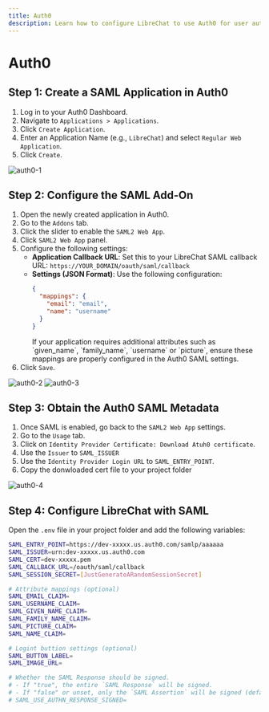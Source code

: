 ```yaml
---
title: Auth0
description: Learn how to configure LibreChat to use Auth0 for user authentication.
---
```


# Auth0

## Step 1: Create a SAML Application in Auth0

1. Log in to your Auth0 Dashboard.
2. Navigate to `Applications > Applications`.
3. Click `Create Application`.
4. Enter an Application Name (e.g., `LibreChat`) and select `Regular Web Application`.
5. Click `Create`.

![auth0-1](/images/docs/configuration/authentication/SAML/auth0/1.png)

## Step 2: Configure the SAML Add-On

1. Open the newly created application in Auth0.
2. Go to the `Addons` tab.
3. Click the slider to enable the `SAML2 Web App`.
4. Click `SAML2 Web App` panel.
5. Configure the following settings:
   - **Application Callback URL**: Set this to your LibreChat SAML callback URL:
     `https://YOUR_DOMAIN/oauth/saml/callback`
   - **Settings (JSON Format)**: Use the following configuration:
     ```json
     {
       "mappings": {
         "email": "email",
         "name": "username"
       }
     }
     ```
     <Callout type="note" title="note">
       If your application requires additional attributes such as `given_name`, `family_name`,
       `username` or `picture`, ensure these mappings are properly configured in the Auth0 SAML
       settings.
     </Callout>
6. Click `Save`.

![auth0-2](/images/docs/configuration/authentication/SAML/auth0/2.png)
![auth0-3](/images/docs/configuration/authentication/SAML/auth0/3.png)

## Step 3: Obtain the Auth0 SAML Metadata

1. Once SAML is enabled, go back to the `SAML2 Web App` settings.
2. Go to the `Usage` tab.
3. Click on `Identity Provider Certificate: Download Atuh0 certificate`.
4. Use the `Issuer` to `SAML_ISSUER`
5. Use the `Identity Provider Login URL` to `SAML_ENTRY_POINT`.
6. Copy the donwloaded cert file to your project folder

![auth0-4](/images/docs/configuration/authentication/SAML/auth0/4a.png)

## Step 4: Configure LibreChat with SAML

Open the `.env` file in your project folder and add the following variables:

```bash filename=".env"
SAML_ENTRY_POINT=https://dev-xxxxx.us.auth0.com/samlp/aaaaaa
SAML_ISSUER=urn:dev-xxxxx.us.auth0.com
SAML_CERT=dev-xxxxx.pem
SAML_CALLBACK_URL=/oauth/saml/callback
SAML_SESSION_SECRET=[JustGenerateARandomSessionSecret]

# Attribute mappings (optional)
SAML_EMAIL_CLAIM=
SAML_USERNAME_CLAIM=
SAML_GIVEN_NAME_CLAIM=
SAML_FAMILY_NAME_CLAIM=
SAML_PICTURE_CLAIM=
SAML_NAME_CLAIM=

# Logint buttion settings (optional)
SAML_BUTTON_LABEL=
SAML_IMAGE_URL=

# Whether the SAML Response should be signed.
# - If "true", the entire `SAML Response` will be signed.
# - If "false" or unset, only the `SAML Assertion` will be signed (default behavior).
# SAML_USE_AUTHN_RESPONSE_SIGNED=
```
